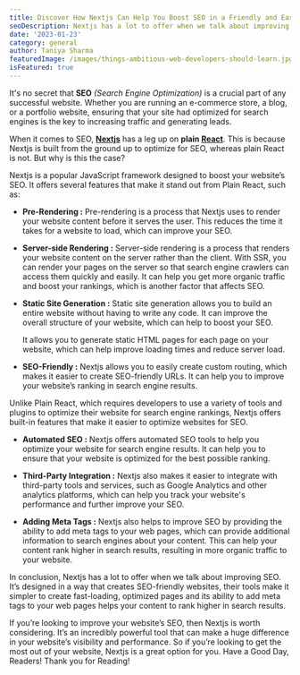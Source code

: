 ```yaml
---
title: Discover How Nextjs Can Help You Boost SEO in a Friendly and Easy Way - Better than Plain React!
seoDescription: Nextjs has a lot to offer when we talk about improving SEO. It’s designed in a way that creates SEO-friendly websites, their tools make it simpler to create fast-loading, optimized pages and its ability to add meta tags to your web pages helps your content to rank higher in search results.
date: '2023-01-23'
category: general
author: Taniya Sharma
featuredImage: /images/things-ambitious-web-developers-should-learn.jpg
isFeatured: true
---
```


It's no secret that **SEO** *(Search Engine Optimization)* is a crucial part of any successful website. Whether you are running an e-commerce store, a blog, or a portfolio website, ensuring that your site had optimized for search engines is the key to increasing traffic and generating leads.

When it comes to SEO, [**Nextjs**](https://nextjs.org/) has a leg up on **plain [React](https://reactjs.org/)**. This is because Nextjs is built from the ground up to optimize for SEO, whereas plain React is not. But why is this the case?

Nextjs is a popular JavaScript framework designed to boost your website’s SEO. It offers several features that make it stand out from Plain React, such as:

- **Pre-Rendering :** Pre-rendering is a process that Nextjs uses to render your website content before it serves the user. This reduces the time it takes for a website to load, which can improve your SEO.

- **Server-side Rendering :** Server-side rendering is a process that renders your website content on the server rather than the client. With SSR, you can render your pages on the server so that search engine crawlers can access them quickly and easily. It can help you get more organic traffic and boost your rankings, which is another factor that affects SEO.

- **Static Site Generation :** Static site generation allows you to build an entire website without having to write any code. It can improve the overall structure of your website, which can help to boost your SEO.

   It allows you to generate static HTML pages for each page on your website, which can help improve loading times and reduce server load.

- **SEO-Friendly :** Nextjs allows you to easily create custom routing, which makes it easier to create SEO-friendly URLs. It can help you to improve your website’s ranking in search engine results.

Unlike Plain React, which requires developers to use a variety of tools and plugins to optimize their website for search engine rankings, Nextjs offers built-in features that make it easier to optimize websites for SEO.

- **Automated SEO :** Nextjs offers automated SEO tools to help you optimize your website for search engine results. It can help you to ensure that your website is optimized for the best possible ranking.

- **Third-Party Integration :** Nextjs also makes it easier to integrate with third-party tools and services, such as Google Analytics and other analytics platforms, which can help you track your website's performance and further improve your SEO.

-  **Adding Meta Tags :** Nextjs also helps to improve SEO by providing the ability to add meta tags to your web pages, which can provide additional information to search engines about your content. This can help your content rank higher in search results, resulting in more organic traffic to your website.

In conclusion, Nextjs has a lot to offer when we talk about improving SEO. It’s designed in a way that creates SEO-friendly websites, their tools make it simpler to create fast-loading, optimized pages and its ability to add meta tags to your web pages helps your content to rank higher in search results.

If you’re looking to improve your website’s SEO, then Nextjs is worth considering. It’s an incredibly powerful tool that can make a huge difference in your website’s visibility and performance. So if you’re looking to get the most out of your website, Nextjs is a great option for you.
Have a Good Day, Readers!
Thank you for Reading!

